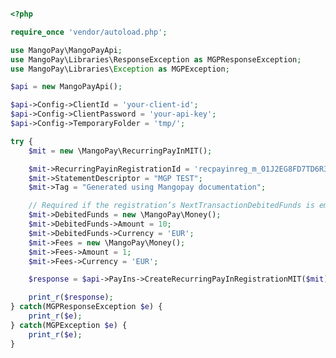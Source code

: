 ```php PHP  

<?php 

require_once 'vendor/autoload.php';

use MangoPay\MangoPayApi;
use MangoPay\Libraries\ResponseException as MGPResponseException;
use MangoPay\Libraries\Exception as MGPException;

$api = new MangoPayApi();

$api->Config->ClientId = 'your-client-id';
$api->Config->ClientPassword = 'your-api-key';
$api->Config->TemporaryFolder = 'tmp/';

try {
    $mit = new \MangoPay\RecurringPayInMIT();

    $mit->RecurringPayinRegistrationId = 'recpayinreg_m_01J2EG8FD7TD6R3HGPZ8ZM917Y';
    $mit->StatementDescriptor = "MGP TEST";
    $mit->Tag = "Generated using Mangopay documentation";

    // Required if the registration’s NextTransactionDebitedFunds is empty.
    $mit->DebitedFunds = new \MangoPay\Money();
    $mit->DebitedFunds->Amount = 10;
    $mit->DebitedFunds->Currency = 'EUR';
    $mit->Fees = new \MangoPay\Money();
    $mit->Fees->Amount = 1;
    $mit->Fees->Currency = 'EUR';

    $response = $api->PayIns->CreateRecurringPayInRegistrationMIT($mit);

    print_r($response);
} catch(MGPResponseException $e) {
    print_r($e);
} catch(MGPException $e) {
    print_r($e);
}  
```